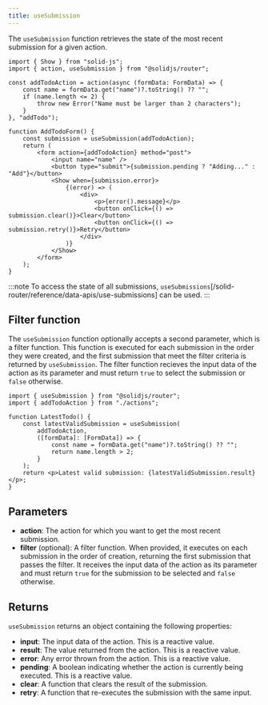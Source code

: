 ```yaml
---
title: useSubmission
---
```


The `useSubmission` function retrieves the state of the most recent submission for a given action.

```tsx
import { Show } from "solid-js";
import { action, useSubmission } from "@solidjs/router";

const addTodoAction = action(async (formData: FormData) => {
	const name = formData.get("name")?.toString() ?? "";
	if (name.length <= 2) {
		throw new Error("Name must be larger than 2 characters");
	}
}, "addTodo");

function AddTodoForm() {
	const submission = useSubmission(addTodoAction);
	return (
		<form action={addTodoAction} method="post">
			<input name="name" />
			<button type="submit">{submission.pending ? "Adding..." : "Add"}</button>
			<Show when={submission.error}>
				{(error) => (
					<div>
						<p>{error().message}</p>
						<button onClick={() => submission.clear()}>Clear</button>
						<button onClick={() => submission.retry()}>Retry</button>
					</div>
				)}
			</Show>
		</form>
	);
}
```

:::note
To access the state of all submissions, `useSubmissions`[/solid-router/reference/data-apis/use-submissions] can be used.
:::

## Filter function

The `useSubmission` function optionally accepts a second parameter, which is a filter function.
This function is executed for each submission in the order they were created, and the first submission that meet the filter criteria is returned by `useSubmission`.
The filter function recieves the input data of the action as its parameter and must return `true` to select the submission or `false` otherwise.

```tsx
import { useSubmission } from "@solidjs/router";
import { addTodoAction } from "./actions";

function LatestTodo() {
	const latestValidSubmission = useSubmission(
		addTodoAction,
		([formData]: [FormData]) => {
			const name = formData.get("name")?.toString() ?? "";
			return name.length > 2;
		}
	);
	return <p>Latest valid submission: {latestValidSubmission.result}</p>;
}
```

## Parameters

- **action**: The action for which you want to get the most recent submission.
- **filter** (optional): A filter function.
  When provided, it executes on each submission in the order of creation, returning the first submission that passes the filter.
  It receives the input data of the action as its parameter and must return `true` for the submission to be selected and `false` otherwise.

## Returns

`useSubmission` returns an object containing the following properties:

- **input**: The input data of the action.
  This is a reactive value.
- **result**: The value returned from the action.
  This is a reactive value.
- **error**: Any error thrown from the action.
  This is a reactive value.
- **pending**: A boolean indicating whether the action is currently being executed.
  This is a reactive value.
- **clear**: A function that clears the result of the submission.
- **retry**: A function that re-executes the submission with the same input.

